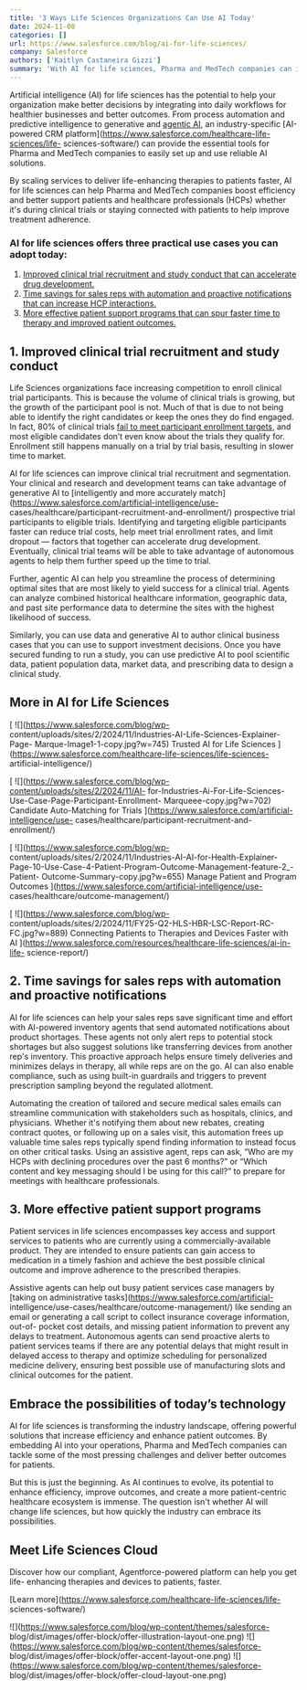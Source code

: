 ```yaml
---
title: '3 Ways Life Sciences Organizations Can Use AI Today'
date: 2024-11-08
categories: []
url: https://www.salesforce.com/blog/ai-for-life-sciences/
company: Salesforce
authors: ['Kaitlyn Castaneira Gizzi']
summary: 'With AI for life sciences, Pharma and MedTech companies can improve efficiency and better support patients and healthcare professionals.'
---
```



Artificial intelligence (AI) for life sciences has the potential to help your
organization make better decisions by integrating into daily workflows for
healthier businesses and better outcomes. From process automation and
predictive intelligence to generative and [agentic
AI](https://www.salesforce.com/agentforce/), an industry-specific [AI-powered
CRM platform](https://www.salesforce.com/healthcare-life-sciences/life-
sciences-software/) can provide the essential tools for Pharma and MedTech
companies to easily set up and use reliable AI solutions.

By scaling services to deliver life-enhancing therapies to patients faster, AI
for life sciences can help Pharma and MedTech companies boost efficiency and
better support patients and healthcare professionals (HCPs) whether it's
during clinical trials or staying connected with patients to help improve
treatment adherence.

### AI for life sciences offers three practical use cases you can adopt today:

  1. [Improved clinical trial recruitment and study conduct that can accelerate drug development.](https://www.salesforce.com/blog/category/ai/feed/?bc=HL#h-1-improved-clinical-trial-recruitment-and-study-conduct)
  2. [Time savings for sales reps with automation and proactive notifications that can increase HCP interactions.](https://www.salesforce.com/blog/category/ai/feed/?bc=HL#h-2-time-savings-for-sales-reps-with-automation-and-proactive-notifications)
  3. [More effective patient support programs that can spur faster time to therapy and improved patient outcomes.](https://www.salesforce.com/blog/category/ai/feed/?bc=HL#h-3-more-effective-patient-support-programs)

## 1\. Improved clinical trial recruitment and study conduct

Life Sciences organizations face increasing competition to enroll clinical
trial participants. This is because the volume of clinical trials is growing,
but the growth of the participant pool is not. Much of that is due to not
being able to identify the right candidates or keep the ones they do find
engaged. In fact, 80% of clinical trials [fail to meet participant enrollment
targets](https://pmc.ncbi.nlm.nih.gov/articles/PMC7342339/), and most eligible
candidates don’t even know about the trials they qualify for.  Enrollment
still happens manually on a trial by trial basis, resulting in slower time to
market.

AI for life sciences can improve clinical trial recruitment and segmentation.
Your clinical and research and development teams can take advantage of
generative AI to [intelligently and more accurately
match](https://www.salesforce.com/artificial-intelligence/use-
cases/healthcare/participant-recruitment-and-enrollment/) prospective trial
participants to eligible trials. Identifying and targeting eligible
participants faster can reduce trial costs, help meet trial enrollment rates,
and limit dropout — factors that together can accelerate drug development.
Eventually, clinical trial teams will be able to take advantage of autonomous
agents to help them further speed up the time to trial.

Further, agentic AI can help you streamline the process of determining optimal
sites that are most likely to yield success for a clinical trial. Agents can
analyze combined historical healthcare information, geographic data, and past
site performance data to determine the sites with the highest likelihood of
success.

Similarly, you can use data and generative AI to author clinical business
cases that you can use to support investment decisions. Once you have secured
funding to run a study, you can use predictive AI to pool scientific data,
patient population data, market data, and prescribing data to design a
clinical study.

##  More in AI for Life Sciences

[ ![](https://www.salesforce.com/blog/wp-
content/uploads/sites/2/2024/11/Industries-AI-Life-Sciences-Explainer-Page-
Marque-Image1-1-copy.jpg?w=745) Trusted AI for Life Sciences
](https://www.salesforce.com/healthcare-life-sciences/life-sciences-
artificial-intelligence/)

[ ![](https://www.salesforce.com/blog/wp-content/uploads/sites/2/2024/11/AI-
for-Industries-Ai-For-Life-Sciences-Use-Case-Page-Participant-Enrollment-
Marqueee-copy.jpg?w=702) Candidate Auto-Matching for Trials
](https://www.salesforce.com/artificial-intelligence/use-
cases/healthcare/participant-recruitment-and-enrollment/)

[ ![](https://www.salesforce.com/blog/wp-
content/uploads/sites/2/2024/11/Industries-AI-AI-for-Health-Explainer-
Page-10-Use-Case-4-Patient-Program-Outcome-Management-feature-2_-Patient-
Outcome-Summary-copy.jpg?w=655) Manage Patient and Program Outcomes
](https://www.salesforce.com/artificial-intelligence/use-
cases/healthcare/outcome-management/)

[ ![](https://www.salesforce.com/blog/wp-
content/uploads/sites/2/2024/11/FY25-Q2-HLS-HBR-LSC-Report-RC-FC.jpg?w=889)
Connecting Patients to Therapies and Devices Faster with AI
](https://www.salesforce.com/resources/healthcare-life-sciences/ai-in-life-
science-report/)

## 2\. Time savings for sales reps with automation and proactive notifications

AI for life sciences can help your sales reps save significant time and effort
with AI-powered inventory agents that send automated notifications about
product shortages. These agents not only alert reps to potential stock
shortages but also suggest solutions like transferring devices from another
rep's inventory. This proactive approach helps ensure timely deliveries and
minimizes delays in therapy, all while reps are on the go. AI can also enable
compliance, such as using built-in guardrails and triggers to prevent
prescription sampling beyond the regulated allotment.

Automating the creation of tailored and secure medical sales emails can
streamline communication with stakeholders such as hospitals, clinics, and
physicians. Whether it's notifying them about new rebates, creating contract
quotes, or following up on a sales visit, this automation frees up valuable
time sales reps typically spend finding information to instead focus on other
critical tasks. Using an assistive agent, reps can ask, “Who are my HCPs with
declining procedures over the past 6 months?” or “Which content and key
messaging should I be using for this call?” to prepare for meetings with
healthcare professionals.

## 3\. More effective patient support programs

Patient services in life sciences encompasses key access and support services
to patients who are currently using a commercially-available product. They are
intended to ensure patients can gain access to medication in a timely fashion
and achieve the best possible clinical outcome and improve adherence to the
prescribed therapies.

Assistive agents can help out busy patient services case managers by [taking
on administrative tasks](https://www.salesforce.com/artificial-
intelligence/use-cases/healthcare/outcome-management/) like sending an email
or generating a call script to collect insurance coverage information, out-of-
pocket cost details, and missing patient information to prevent any delays to
treatment. Autonomous agents can send proactive alerts to patient services
teams if there are any potential delays that might result in delayed access to
therapy and optimize scheduling for personalized medicine delivery, ensuring
best possible use of manufacturing slots and clinical outcomes for the
patient.

## Embrace the possibilities of today’s technology

AI for life sciences is transforming the industry landscape, offering powerful
solutions that increase efficiency and enhance patient outcomes. By embedding
AI into your operations, Pharma and MedTech companies can tackle some of the
most pressing challenges and deliver better outcomes for patients.

But this is just the beginning. As AI continues to evolve, its potential to
enhance efficiency, improve outcomes, and create a more patient-centric
healthcare ecosystem is immense. The question isn't whether AI will change
life sciences, but how quickly the industry can embrace its possibilities.

## Meet Life Sciences Cloud

Discover how our compliant, Agentforce-powered platform can help you get life-
enhancing therapies and devices to patients, faster.

[Learn more](https://www.salesforce.com/healthcare-life-sciences/life-
sciences-software/)

![](https://www.salesforce.com/blog/wp-content/themes/salesforce-
blog/dist/images/offer-block/offer-illustration-layout-one.png)
![](https://www.salesforce.com/blog/wp-content/themes/salesforce-
blog/dist/images/offer-block/offer-accent-layout-one.png)
![](https://www.salesforce.com/blog/wp-content/themes/salesforce-
blog/dist/images/offer-block/offer-cloud-layout-one.png)

